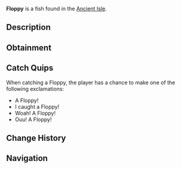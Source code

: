 {{FishInfobox
|image          = Floppy.png
|rarity         = Legendary
|sea            = First Sea
|location       = [[Ancient Isle]]
|sublocation    = 
|sources        = Fishing Rod
|radar_location = 
|prog_speed     = -10
|xp             = 1200
|weather        = 
|time           = 
|season         = Autumn
|bait           = Super Flakes
|base_weight    = 10
|base_value     = 2000
|weight_range   = 2
|base_chance    = 0.05
|base_resil     = 25
}}
'''Floppy''' is a {{Rarity|Legendary}} fish found in the [[Ancient Isle]].

== Description ==
{{Description|The Floppy is an interesting fish in the Ancient Isle. Exhibiting signs of intense energy, attempting to catch the Floppy will not be an easy task. They spend most of the day swimming around the pond, |Bestiary Entry}}

== Obtainment ==
{{Description|Can be found in the waters of the Ancient Isle.|Bestiary Hint}}
{{Fish Availability|
Ancient Isle/Freshwater Pond
|top_rods      = 
Leviathan's Fang Rod\126273.11\1006336.98;
Great Rod of Oscar\111845.7\569728.74;
Free Spirit Rod\104814.3\735326.31;
Astralhook Rod\104038.86\594730.72;
Ethereal Prism Rod\103981.55\594571.63;
Lucky Rod\69681.97\461223.13;
Training Rod\67193.68\273400.77;
Frog Rod\71654.72\529794.42;
Rapid Rod\96574.63\784773.15;
Firefly Rod\85722.8\725406;
Trident Rod\102221.83\717138.77;
Fast Rod\77863.26\711986.82;
Fischer's Rod\56581.8\478814.91;
Seraphic Rod\99464.95\596077.09;
No-Life Rod\97499.4\661886.69;
Rod Of The Forgotten Fang\92651.36\583747.66;
Challenger's Rod\88229.53\593866.56;
Rod Of The Depths\82675.83\530393.65;
Rod Of The Exalted One\82214.26\502094.14;
Zeus Rod\78626.88\517880.44;
Verdant Shear Rod\76249.41\518923.49;
Blazebringer Rod\74772.03\492490.25;
Depthseeker Rod\70141.72\482753.61;
Avalanche Rod\62955.94\435271.7;
Volcanic Rod\61279.49\403620.88;
Steady Rod\19531.22\146231.8
|recommended   = Ethereal Prism Rod
}}

== Catch Quips ==
When catching a Floppy, the player has a chance to make one of the following exclamations:
* A Floppy!
* I caught a Floppy!
* Woah! A Floppy!
* Ouu! A Floppy!

== Change History ==
{{Change History|{{subst:Current Version}}}}

== Navigation ==
{{Fish Navbox|Ancient Isle}}
